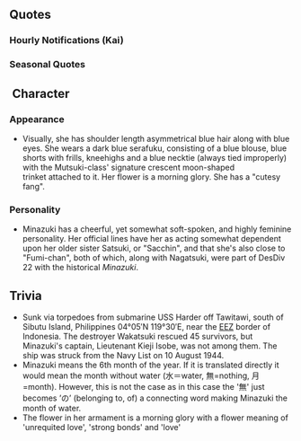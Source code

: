 {{ShipPageHeader}}

==Quotes==
{{ShipQuotes
|Introduction = 睦月型駆逐艦、その六番艦、水無月だよ。遅れてごめん。司令官、よろしくね！……えへへ。
|Introduction/En = Mutsuki-class destroyer, the Sixth ship, Minazuki. Sorry for the delay. Commander, I Best regards! ...... Ehehe.

|Introduction/Kai = 睦月型駆逐艦、その六番艦、水無月だよ。司令官、今日も元気に行こう。よろしくね！
|Introduction/Kai/En = I'm Minazuki, the 6th ship of the Mutsuki destroyer class. Commander, let us head out in high spirits again today!

|Library = 睦月型駆逐艦、その六番艦、水無月だよ。<br>横須賀の近く、浦賀で生まれたんだ。<br>睦月型の姉や妹達と共に、緒戦の戦いに参加したんだ。<br>船団護衛も何度も務めたよ。<br>ん？潜水艦？<br>あれはやっかいな相手だよね。<br>うん、わかるよ。
|Library/En = Sixth ship of the Mutsuki-class destroyers, Minazuki.<br>I was born in Uraga, near Yokosuka.<br>Along with my elder and younger sisters of the Mutsuki-class, I fought in the hectic early stages of the war.<br>I also served many times as a convoy escort.<br>Hmm? Submarines?<br>They are pesky opponents.<br>Yeah, I should know.
|Library/Note = Minazuki was torpedoed and sunk by the submarine USS Harder

|Secretary 1 = うん？呼んだかい？いいよ。
|Secretary 1/En = Oh, you call me? all right.

|Secretary 2 = さっちん？あ...　違った。うんん、何でもないよ。 ……えへへへ。
|Secretary 2/En = Sacchin? ah ... my mistake. no, there's nothing. ..... Ehehehe
|Secretary 2/Note = Sacchin mean Satsuki (CMIIW)

|Secretary 3 = 司令官、どうしたのさ？ お腹でも空いた？仕方ない、何か作ってあげよか？いいよ。
|Secretary 3/En = What's up, Commander? Are you hungry? All right, I'll make something to eat? No problem.

|Idle =おーい。ねぇ、ねぇねぇねぇ、ねーえーっ！あれ？ 司令官、聞こえてないのかなぁ。……なんか忙しそうだ。仕方ない、さっちんのとこでも行ってようかな。よっこいしょ、っと。 
|Idle/En =  Heeeey!  Hey, hey hey hey, heee--yyy!! Huh?  Seems like Commander can't hear me.  ...Seems pretty busy.  Alright, I guess I'll go over to Sachin.  Up I go.

|Secretary Married =どうしたの？なんか、疲れてるみたいだ。司令官、元気ないね。にひひ、よ～し！元気にしてあげるよ。いひひ、どーだ♪え、まだまだ？よーし、本気で行くよ！！ 
|Secretary Married/En = What's the matter? You seem tired. Commander, you look down. nihihi, Al-righty! I'll lift your spirits! ihihi, how's this?♪ Not enough? Al-righty! Time to do my best!

|Wedding =司令官、なーに？呼んだ？あ、そう。なに、改まって？うふふ、何かくれるの？いいねいいねー、なになに？あ、これ？開けていいの？じゃあ、開けるよ？ぉおお～、これマジですか？！ふふっ♪おおぉ～♪ 
|Wedding/En = Commander, what is it? You called? Ah, right. What's all of this all of a sudden? ufufu, you're gonna give me something? that's good, that's good, what is it, what is it? Ah, this? Can I open it? I'll open it OK? oooohh, are you for real!? fufu♪ ooooh♪

|Looking At Scores =そっかぁ。情報だね。持ってきたげるよ！待ってて。ふふっ……はいっ。 
|Looking At Scores/En = Alright, the report.  I'll get it.  Wait a bit.  Fu fu...here it is.

|Joining A Fleet = 睦月型駆逐艦、水無月。出ま～す、えへへ。
|Joining A Fleet/En = Mutsuki-class destroyer, Minazuki. go out~, ehehe.

|Equipment 1 = いいねこれ、うれしいよ。... えへへへ。
|Equipment 1/En = This is good, I'm happy. ... ehehehe.

|Equipment 2 = おぉ～、なるほどね。そう来たかぁ。
|Equipment 2/En = Oh, I see.  So this came in.

|Equipment 2/Kai = おぉ～、なるほどね。そう来たかぁ。ふむふむ。
|Equipment 2/Kai/En = Oh, I see.  So this came in. Fumu, fumu.

|Equipment 3 = あは。いいねいいね。
|Equipment 3/En = Aha, nice nice.
|Equipment 3/Note = 

|Supply = 頂くね、...えへへへ
|Supply/En = I receive this, ...ehehe

|Docking Minor =ごめん、ちょっとお風呂。司令官……覗くなよ？って、しないかぁ。 
|Docking Minor/En = Sorry, I'm going to take a little bath.  Commander, don't peek okay?  Te, you won't huh. 

|Docking Major =あー、ごめん。ちょっとまずいね、これ。綺麗にするから待ってて。ふぇぇ……。 
|Docking Major/En = Ah-, sorry.  This is a bit bad.  Wait a bit and I'll clean up, okay?  Fuuu....

|Docking Complete = 
|Docking Complete/En = 

|Construction =司令官、新造艦だよ！嬉しいねぇ。 
|Construction/En = Commander, a new ship is here!  I'm happy.

|Returning From Sortie =司令官、艦隊、戻ったよ！みんなの無事が、何よりだよね。 
|Returning From Sortie/En = Commander, the fleet is back!  Let's make sure we're all back safely.

|Starting A Sortie =艦隊旗艦、駆逐艦水無月。抜錨だよっ！みんな、続いてねっ！ 
|Starting A Sortie/En = Flagship destroyer Minazuki.  Beginning sortie!  Everyone, follow me!

|Battle Start =敵さん、発見しちゃった……。仕方ない、行くよっ！みんな、いーい？ 
|Battle Start/En = The enemy, we've spotted them.  Can't be helped, let's go!  Everyone, ready?

|Attack =船団護衛じゃない、艦隊戦だよ！大丈夫、落ち着けって。よし、いっけぇー！ 
|Attack/En = This is not a convoy escort, it's a fleet battle! Don't worry, keep calm. Alright gooo!

|Night Battle =追撃だね。分かった、やってみる！艦隊、再集結！水無月と突撃だよ！ 
|Night Battle/En = Time to pursuit. Alright I'll do it! Fleet reorganize! Let's charge with me Minazuki!

|Night Attack =敵の潜水艦でも、水上艦でも、今度は……負けないよっ！ 
|Night Attack/En = Even in enemy submarines, even in surface ship, I will not lose ... !

|MVP =えっへへへっ！活躍しちゃった？やるなぁ、自分！睦月型やるやるぅ！もっと褒めていいよ！ふふっ。 
|MVP/En = ehehehe! I performed the best? Good work me! The ''Mutsuki-class'' can do it! You can praise me more! fufu!

|Minor Damage 1 =うわぁっ？！あうぅ…。 
|Minor Damage 1/En = uwaa!? ouuu...

|Minor Damage 2 =痛…ったい！もうっ、水無月怒るよ！ 
|Minor Damage 2/En = o...ow! hey, you're making Minazuki mad!

|Major Damage =痛っつつ……。なんだよもう、最悪！まだ航行できるから！沈まないから！ 
|Major Damage/En = Owwww.... What the hell you're the worst! I can still sail! I'm not going to sink!
|Major Damage/Note = 

|Sunk =……え、沈んでる？嘘？！……さっちん……ふみちゃん……ごめん…… 
|Sunk/En = Eh, I'm sinking? No way! Sachin...Fumi-chan...sorry...
|Sunk/Note = Fumi-chan = Fumizuki
}}

===Hourly Notifications (Kai)===
{{Shiphourly
| 00JP =司令官、午前0時になったよ。今日は一緒に夜更かしだね。まぁ、水無月はいいよ？うん。ふひひ♪ 
| 00EN = Commander, it is midnight.  Looks like we'll be staying up together tonight.  Well, Minazuki is fine of course.  Yes.  Fuhihi♪
| 00Note = 
| 01JP =マルヒトマルマルだよ。真夜中だね。お茶でも入れよっか。いらない？いる？どっち？ 
| 01EN = It is 0100.  It's mid-night now.  Maybe I'll go make some tea.  You don't need it?  You do?  Which is it?
| 01Note = 
| 02JP =マルフタぁマルマル。丑三つ時ってやつだね。司令官は幽霊とか信じる？ぁあ、そう。ふーん、つまんないような、そうでもないような…… 
| 02EN = 0200.  It's the hour of the ox now.  Commander, do you have any ghosts you believe in?  I see.  Fu-un, I can't say that's not interersting...
| 02Note = 
| 03JP =あ、司令官寝てるかも。しめしめ♪マルサンマル……なんだ、起きてるじゃん。つまんなんなー。あーもー！寝ててくんないと！ 
| 03EN = Ah, commander might be sleeping!  *coming closer* ♪ 030...what, you're awake aren't you!  That's boring-.  Ah, you should've just been sleeping!
| 03Note = 
| 04JP =司令官、マルヨンマルマルになったよ。もうすぐ朝だねぇ。はうぅぅ、流石に眠いねー。こんどこそお茶淹れるよ。コーヒーが良いかな？はーい♪ 
| 04EN = Commander, it is 0400.  It's almost morning now.  Haaah, I'm pretty sleepy after all.  This time I'll go make some tea.  Some coffee would be good now?  O-kay♪
| 04Note = 
| 05JP =マルゴーマルマル。はい、コーヒーどうぞ。司令官、ブラックでいいの？おっとなー♪この香りいいよね。好きだな―、にひひ♪ 
| 05EN = 0500.  Here, have some coffee.  Commander, you can drink it black?  What an adult♪  It has a nice scent, I love it~, nihihi♪

| 05Note = 
| 06JP =マルロクマルマルだよ。朝だね。みんなを起こしてくるよ。みんなー！朝だよ―！起きて―、起きてよー！総員起こしだよー！！ 
| 06EN = It's 0600.  It's morning now!  I'll go wake everyone up.  Everyone-!  It's morning!  Wake up, wake up!!  All hands on deck-!
| 06Note = 
| 07JP =マルナナマルマル。朝食の時間だね。簡単なのだったら作るよ？いーい、簡単で？そう？じゃあ、ちょっと待ってて。 
| 07EN = It's 0700. Time for breakfast. I can make something simple if you want? Is it OK if it's simple? Really? Alright, wait for a bit.
| 07Note = 
| 08JP =マルハチマルマル。はい、簡単だけど朝食の用意出来たよ。ここに置くね？うん、そう、朝からお茶漬け。このヤカンのお茶を……そう、ドバーっと掛けて。どう？ 
| 08EN = It's 0800. Here. It's simple but breakfast is ready. I'll leave it here. Yep, right, ''Ochazuke'' from the morning. I'll put a good helping of tea from this kettle like.... this on top. How is it?
| 08Note = ''Ochazuke'' is a Japanese dish where tea is poured onto rice and served with dried pickles or other condiments.
| 09JP =マルキュウマルマルだよ。さぁ、朝食も済んだし、朝のお勤めと行きますか―。うふふ♪任務から片付ける？それとも遠征管理？どうしよっか？ 
| 09EN = It's 0900. Alright since breakfast is done, let's begin our morning work. ufufu♪ Do you wanna start with the quests? Or perhaps manage the expeditions? What should we do?
| 09Note = 
| 10JP =ヒトマルマルマル。お、ふみちゃん。元気？ あ、そーお？いいねいいね！そうだね。今度22駆みんなで、遠征とか行きたくない？すげ～長いやつとか。あははっ！ 
| 10EN = 1000. Oh, Fumi-chan. How are you? Ah, really? That's good, that's good! You're right. Next time us DesDiv 22 should go on a expedition right? A real long one. ahaha!
| 10Note = 
| 11JP =ヒトヒトマルマルだけど……なんか、お腹空かない？ 司令官、どーお？ 流石に、朝がちょっと軽かったかなぁ。 
| 11EN = It's 1100 but... Aren't you hungry? Commander how is it? I guess morning was a bit too light.
| 11Note = 
| 12JP =ヒトフタマルマル！さ、お昼ごはん！どうしよう？ また簡単なの作ってもいいけど。そうそう、いま伊良湖ちゃんも食堂やってるんだって。行ってみよっか！ふふふっ。 
| 12EN = 1200! it's lunchtime! What should we do? I can make something simple again but, yes, yes, Irako-chan's restaurant should be open. Let's go there! fufufu.
| 12Note = 
| 13JP =お腹いっぱーい。んあ、ヒトサンマルマル。司令官、ちょっと食べすぎちゃったねぇ。バルジが……うん。まだ、大丈夫。ふひひひ。 
| 13EN = I'm fuuuull. unaa, 1300. Commander, we ate too much. My bulges are... right. I'm still OK. fuhihihi.
| 13Note = She still has time to grow.
| 14JP =ヒトヨンマルマ……お、さっちん！やっほー、元気してる？そーお？んーじゃあさぁ、秘書艦代わって？ダメ？あっ、司令官。なんで睨んでんの？えへー…… 
| 14EN = 140... Oh, Sacchin! Yoo-hoo How are you? Really? OK then could you be the secretary ship instead? No? Ah, Commander. Why are you glaring at me? eheee....
| 14Note = 
| 15JP =さっちんさぁ、今度ふみちゃんとながながと、みんな揃って遠征行かない？すんげぇ長いやつ。豪華なお弁当持ってさ！なんか楽しくない？え、それもダメー？ちぇー。あ、ヒトゴーマルマルでした！ 
| 15EN = Hey Sacchin, next time with Fumi-chan and Naganaga don't you wanna go on a expedition? A real long one. With a real luxurious ''bento''! Won't it be fun? Eh, not that too? cheee. Ah, it was 1500!
| 15Note = Naganaga is probably Nagatsuki. Bento is a packed lunch
| 16JP =ヒトロクマルマル。はぁ、何か疲れたねぇー、今日も。 ……え、まだ終わってない？そうでしたー。いひひひー。 
| 16EN = 1600. Phew, today was tiring as well. ....Eh, it's not over? You're right. ihihihi.
| 16Note = 
| 17JP =ヒトナナマルマルだよ、司令官！ほらほら、夕焼けが綺麗だねぇ、あはっ。いいよね、夕焼けの海。好きなんだなぁ……えへへ。 
| 17EN = It's 1700. Commander! Hey, hey, the sunset is beautiful. Aha. It's nice. The sunset on the sea. I like it..... ehehe.
| 17Note = 
| 18JP =ヒトハチマルマルになったよ。今日も看板だね。艦隊を一旦港に戻そう。さて、夜は気合入れて作っちゃおうかなぁ。何を、って……夜ご飯だよ、夜ご飯！待ってて。 
| 18EN = It's 1800 now. Time to close for the day. Let's return the fleet to the harbor. Alright, time to do my best and make it. What you say?.... Dinner is what, dinner! Wait a bit.
| 18Note = 
| 19JP =とん、とん、とんっと！いひひっ。 これをこう、っと！えへへっ。 司令官、待っててね。もうちょっとでできるから！ああ、今はねぇ、えっと……うん！ヒトキュウマルマルだよ！ 
| 19EN = Chop, chop, chop! Ihihi. Put this like, this! ehehe. Commander, wait for it. I'll be done in a bit! Ahh, Now is um, uuuum.... right! It's 1900!
| 19Note = 
| 20JP =フタマルマルマル。そして、じゃじゃーん！今晩はね、カニコロッケ定食だよ！存分に召し上がれ♪ 
| 20EN =  2000. And Ta-daah! Tonight is, crab cream croquette set meal! Please eat to your heart's content!♪
| 20Note = 
| 21JP =フタヒトマルマルだよ。司令官、水無月のカニコロッケ、どうだった？美味しかった？あはっ、そーお？よかったぁ。ぶいっ！ 
| 21EN = It's 2100. Commander, Hhow was Minazuki's crab croquettes? Was is good? aha, really? Thank heavens! V!(Peace sign)
| 21Note = The peace sign looks like the alphabet 'V' so often in Japan when making the peace sign people will say V along with it.
| 22JP =フタフタマ……ぇ、川内さん。何ですか？……夜戦、ですか？いやぁ……水無月はどっちかっていうと、船団護衛のが得意で……。 え？やればなんとかなる？いやぁ、どうでしょう、どうかなぁ？ ねえ、司令官？……あれっ？ 司令官！？ 
| 22EN = 220... eh, Sendai-san. What is it? .... Night battle? ummm... If I had to pick, Minazuki is more suited for escort duty.... Eh? I can do it if I try? Umm, maybe, I don't know? Right, Commander?.... Huh? Commander!?
| 22Note = 
| 23JP =フタサンマルマル。ふ～、助かったぁ～。司令官酷いよぉ、ちゃんと止めてくれないと。ふへぇ～…… 
| 23EN = 2300. Phew. Thank heavens. Commander, you're the worst. You should have stopped her. fuheee.....
| 23Note = 
}}

===Seasonal Quotes===
{{ShipSeasonalQuotes}}

== Character ==
===Appearance===
* Visually, she has shoulder length asymmetrical blue hair along with blue eyes. She wears a dark blue serafuku, consisting of a blue blouse, blue shorts with frills, kneehighs and a blue necktie (always tied improperly) with the Mutsuki-class' signature crescent moon-shaped trinket attached to it. Her flower is a morning glory. She has a "cutesy fang".

=== Personality ===
* Minazuki has a cheerful, yet somewhat soft-spoken, and highly feminine personality. Her official lines have her as acting somewhat dependent upon her older sister Satsuki, or "Sacchin", and that she's also close to "Fumi-chan", both of which, along with Nagatsuki, were part of DesDiv 22 with the historical <em>Minazuki</em>.

==Trivia==
* Sunk via torpedoes from submarine USS Harder off Tawitawi, south of Sibutu Island, Philippines 04°05′N 119°30′E, near the [[wikipedia:Exclusive Economic Zone|EEZ]] border of Indonesia. The destroyer Wakatsuki rescued 45 survivors, but Minazuki's captain, Lieutenant Kieji Isobe, was not among them. The ship was struck from the Navy List on 10 August 1944.
* Minazuki means the 6th month of the year. If it is translated directly it would mean the month without water (水＝water, 無=nothing, 月=month). However, this is not the case as in this case the '無' just becomes ’の’ (belonging to, of) a connecting word making Minazuki the month of water.
* The flower in her armament is a morning glory with a flower meaning of 'unrequited love', 'strong bonds' and 'love'

{{ShipPageFooter}}